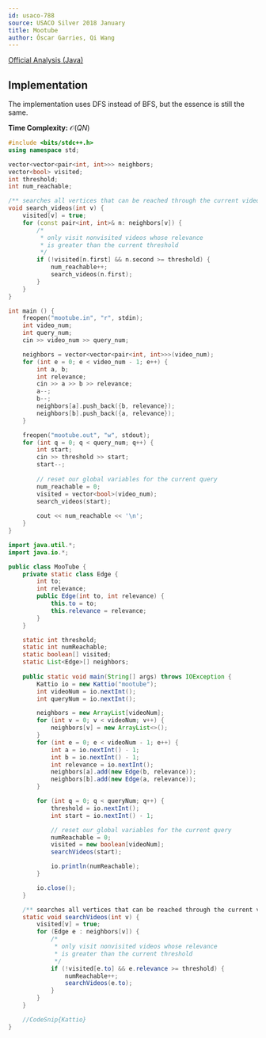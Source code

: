 ```yaml
---
id: usaco-788
source: USACO Silver 2018 January
title: Mootube
author: Óscar Garries, Qi Wang
---
```


[Official Analysis (Java)](http://www.usaco.org/current/data/sol_mootube_silver_jan18.html)

## Implementation

The implementation uses DFS instead of BFS, but the essence is still the same.

**Time Complexity:** $\mathcal{O}(QN)$

<LanguageSection>
<CPPSection>

```cpp
#include <bits/stdc++.h>
using namespace std;

vector<vector<pair<int, int>>> neighbors;
vector<bool> visited;
int threshold;
int num_reachable;

/** searches all vertices that can be reached through the current video v */
void search_videos(int v) {
	visited[v] = true;
	for (const pair<int, int>& n: neighbors[v]) {
		/*
		 * only visit nonvisited videos whose relevance
		 * is greater than the current threshold
		 */
		if (!visited[n.first] && n.second >= threshold) {
			num_reachable++;
			search_videos(n.first);
		}
	}
}

int main () {
	freopen("mootube.in", "r", stdin);
	int video_num;
	int query_num;
	cin >> video_num >> query_num;

	neighbors = vector<vector<pair<int, int>>>(video_num);
	for (int e = 0; e < video_num - 1; e++) {
		int a, b;
		int relevance;
		cin >> a >> b >> relevance;
		a--;
		b--;
		neighbors[a].push_back({b, relevance});
		neighbors[b].push_back({a, relevance});
	}

	freopen("mootube.out", "w", stdout);
	for (int q = 0; q < query_num; q++) {
		int start;
		cin >> threshold >> start;
		start--;
		
		// reset our global variables for the current query
		num_reachable = 0;
		visited = vector<bool>(video_num);
		search_videos(start);
		
		cout << num_reachable << '\n';
	}
}
```

</CPPSection>
<JavaSection>

```java
import java.util.*;
import java.io.*;

public class MooTube {
	private static class Edge {
		int to;
		int relevance;
		public Edge(int to, int relevance) {
			this.to = to;
			this.relevance = relevance;
		}
	}

	static int threshold;
	static int numReachable;
	static boolean[] visited;
	static List<Edge>[] neighbors;
	
	public static void main(String[] args) throws IOException {
		Kattio io = new Kattio("mootube");
		int videoNum = io.nextInt();
		int queryNum = io.nextInt();

		neighbors = new ArrayList[videoNum];
		for (int v = 0; v < videoNum; v++) {
			neighbors[v] = new ArrayList<>();
		}
		for (int e = 0; e < videoNum - 1; e++) {
			int a = io.nextInt() - 1;
			int b = io.nextInt() - 1;
			int relevance = io.nextInt();
			neighbors[a].add(new Edge(b, relevance));
			neighbors[b].add(new Edge(a, relevance));
		}

		for (int q = 0; q < queryNum; q++) {
			threshold = io.nextInt();
			int start = io.nextInt() - 1;

			// reset our global variables for the current query
			numReachable = 0;
			visited = new boolean[videoNum];
			searchVideos(start);

			io.println(numReachable);
		}

		io.close();
	}

	/** searches all vertices that can be reached through the current video v */
	static void searchVideos(int v) {
		visited[v] = true;
		for (Edge e : neighbors[v]) {
			/*
			 * only visit nonvisited videos whose relevance
			 * is greater than the current threshold
			 */
			if (!visited[e.to] && e.relevance >= threshold) {
				numReachable++;
				searchVideos(e.to);
			}
		}
	}

	//CodeSnip{Kattio}
}
```

</JavaSection>
</LanguageSection>
